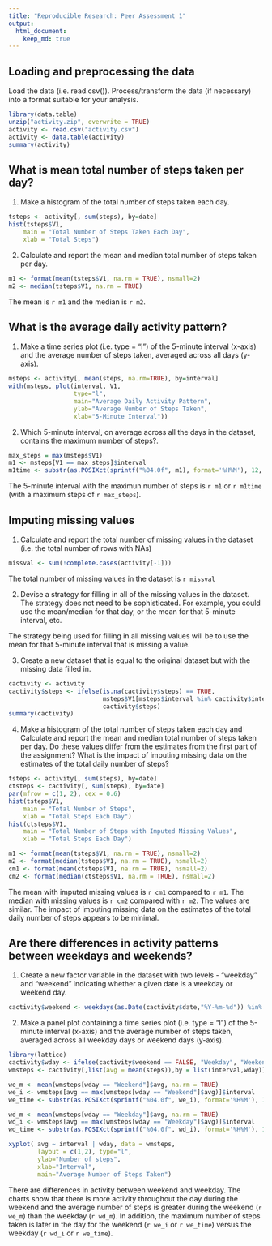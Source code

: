 ```yaml
---
title: "Reproducible Research: Peer Assessment 1"
output: 
  html_document:
    keep_md: true
---
```



## Loading and preprocessing the data
Load the data (i.e. read.csv()).  Process/transform the data (if necessary) into a format suitable for your analysis.
```r
library(data.table)
unzip("activity.zip", overwrite = TRUE)
activity <- read.csv("activity.csv")
activity <- data.table(activity)
summary(activity)
```


## What is mean total number of steps taken per day?
1. Make a histogram of the total number of steps taken each day.
```r
tsteps <- activity[, sum(steps), by=date]
hist(tsteps$V1, 
    main = "Total Number of Steps Taken Each Day", 
    xlab = "Total Steps")
```

2. Calculate and report the mean and median total number of steps taken per day.
```r
m1 <- format(mean(tsteps$V1, na.rm = TRUE), nsmall=2)
m2 <- median(tsteps$V1, na.rm = TRUE)
```
The mean is `r m1` and the median is `r m2`.

## What is the average daily activity pattern?
1. Make a time series plot (i.e. type = "l") of the 5-minute interval (x-axis) and the average number of steps taken, averaged across all days (y-axis).
```r
msteps <- activity[, mean(steps, na.rm=TRUE), by=interval]
with(msteps, plot(interval, V1, 
                  type="l", 
                  main="Average Daily Activity Pattern",
                  ylab="Average Number of Steps Taken",
                  xlab="5-Minute Interval"))
```

2. Which 5-minute interval, on average across all the days in the dataset, contains the maximum number of steps?.
```r
max_steps = max(msteps$V1)
m1 <- msteps[V1 == max_steps]$interval
m1time <- substr(as.POSIXct(sprintf("%04.0f", m1), format='%H%M'), 12, 16)
```
The 5-minute interval with the maximun number of steps is `r m1` or `r m1time` (with a maximum steps of `r max_steps`).


## Imputing missing values
1. Calculate and report the total number of missing values in the dataset (i.e. the total number of rows with NAs)
```r
missval <- sum(!complete.cases(activity[-1]))
```
The total number of missing values in the dataset is `r missval`

2. Devise a strategy for filling in all of the missing values in the dataset. The strategy does not need to be sophisticated. For example, you could use the mean/median for that day, or the mean for that 5-minute interval, etc.

The strategy being used for filling in all missing values will be to use the mean for that 5-minute interval that is missing a value.

3. Create a new dataset that is equal to the original dataset but with the missing data filled in.
```r
cactivity <- activity
cactivity$steps <- ifelse(is.na(cactivity$steps) == TRUE, 
                          msteps$V1[msteps$interval %in% cactivity$interval],
                          cactivity$steps)
summary(cactivity)
```


4. Make a histogram of the total number of steps taken each day and Calculate and report the mean and median total number of steps taken per day. Do these values differ from the estimates from the first part of the assignment? What is the impact of imputing missing data on the estimates of the total daily number of steps?
```r
tsteps <- activity[, sum(steps), by=date]
ctsteps <- cactivity[, sum(steps), by=date]
par(mfrow = c(1, 2), cex = 0.6)
hist(tsteps$V1, 
    main = "Total Number of Steps", 
    xlab = "Total Steps Each Day")
hist(ctsteps$V1, 
    main = "Total Number of Steps with Imputed Missing Values", 
    xlab = "Total Steps Each Day")

m1 <- format(mean(tsteps$V1, na.rm = TRUE), nsmall=2)
m2 <- format(median(tsteps$V1, na.rm = TRUE), nsmall=2)
cm1 <- format(mean(ctsteps$V1, na.rm = TRUE), nsmall=2)
cm2 <- format(median(ctsteps$V1, na.rm = TRUE), nsmall=2)
```
The mean with imputed missing values is `r cm1` compared to `r m1`.  The median with missing values is `r cm2` compared with `r m2`.  The values are similar.  The impact of imputing missing data on the estimates of the total daily number of steps appears to be minimal.


## Are there differences in activity patterns between weekdays and weekends?
1. Create a new factor variable in the dataset with two levels - "weekday" and "weekend" indicating whether a given date is a weekday or weekend day.
```r
cactivity$weekend <- weekdays(as.Date(cactivity$date,"%Y-%m-%d")) %in% c('Sunday', 'Saturday')
``` 
 
2. Make a panel plot containing a time series plot (i.e. type = "l") of the 5-minute interval (x-axis) and the average number of steps taken, averaged across all weekday days or weekend days (y-axis). 
```r
library(lattice)
cactivity$wday <- ifelse(cactivity$weekend == FALSE, "Weekday", "Weekend")
wmsteps <- cactivity[,list(avg = mean(steps)),by = list(interval,wday)]

we_m <- mean(wmsteps[wday == "Weekend"]$avg, na.rm = TRUE)
we_i <- wmsteps[avg == max(wmsteps[wday == "Weekend"]$avg)]$interval
we_time <- substr(as.POSIXct(sprintf("%04.0f", we_i), format='%H%M'), 12, 16)

wd_m <- mean(wmsteps[wday == "Weekday"]$avg, na.rm = TRUE)
wd_i <- wmsteps[avg == max(wmsteps[wday == "Weekday"]$avg)]$interval
wd_time <- substr(as.POSIXct(sprintf("%04.0f", wd_i), format='%H%M'), 12, 16)

xyplot( avg ~ interval | wday, data = wmsteps, 
        layout = c(1,2), type="l", 
        ylab="Number of steps", 
        xlab="Interval", 
        main="Average Number of Steps Taken")
```

There are differences in activity between weekend and weekday.  The charts show that there is more activity throughout the day during the weekend and the average number of steps is greater during the weekend (`r we_m`) than the weekday (`r wd_m`).  In addition, the maximum number of steps taken is later in the day for the weekend (`r we_i` or `r we_time`) versus the weekday (`r wd_i` or `r we_time`).
